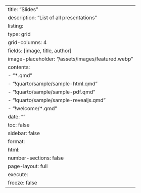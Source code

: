 ---
title: "Slides"
description: "List of all presentations"
listing:
  type: grid
  grid-columns: 4
  fields: [image, title, author]
  image-placeholder: "/assets/images/featured.webp"
  contents:
    - "*.qmd"
    - "!quarto/sample/sample-html.qmd"
    - "!quarto/sample/sample-pdf.qmd"
    - "!quarto/sample/sample-revealjs.qmd"
    - "!welcome/*.qmd"
date: ""
toc: false
sidebar: false
format:
  html:
    number-sections: false
    page-layout: full
execute:
  freeze: false
---